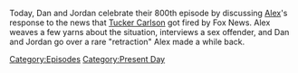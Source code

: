 {{DEFAULTSORT:
    #_EPISODE_0800:April 24, 2023
}}{{Episode
    | title           = April 24, 2023
    | caption         = Listen to this episode on [https://knowledgefight.libsyn.com/800-april-24-2023 Libsyn] [https://open.spotify.com/episode/2SnyG4VgIkZ6wDazRuO459 Spotify]
    | episodeNumber   = 800
    | length          = 01:36:25
    | airDate         = April 26, 2023
    | coverageDate    = April 24, 2023
    | episodeType     = [[:Category:Present Day|Present Day]]
    | appearance      = [[Tucker Carlson]], [[Don Lemon]]
    | previousEpisode = [[799: February 9, 2004]]
    | nextEpisode     = [[801: February 10, 2004]]
}}

{{Stub}}

Today, Dan and Jordan celebrate their 800th episode by discussing [[Alex Jones|Alex]]'s response to the news that [[Tucker Carlson]] got fired by Fox News.  Alex weaves a few yarns about the situation, interviews a sex offender, and Dan and Jordan go over a rare "retraction" Alex made a while back.

[[Category:Episodes]]
[[Category:Present Day]]
